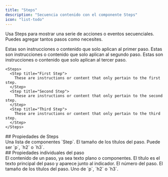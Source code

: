 ```yaml
---
title: "Steps"
description: "Secuencia contenido con el componente Steps"
icon: "list-todo"
---
```



Usa Steps para mostrar una serie de acciones o eventos secuenciales. Puedes agregar tantos pasos como necesites.

<Steps>
  <Step title="Primer paso">
    Estas son instrucciones o contenido que solo aplican al primer paso.
  </Step>
  <Step title="Segundo paso">
    Estas son instrucciones o contenido que solo aplican al segundo paso.
  </Step>
  <Step title="Tercer paso">
    Estas son instrucciones o contenido que solo aplican al tercer paso.
  </Step>
</Steps>

```mdx Steps example
<Steps>
  <Step title="First Step">
    These are instructions or content that only pertain to the first step.
  </Step>
  <Step title="Second Step">
    These are instructions or content that only pertain to the second step.
  </Step>
  <Step title="Third Step">
    These are instructions or content that only pertain to the third step.
  </Step>
</Steps>
```



<div id="steps-properties">
  ## Propiedades de Steps
</div>

<ResponseField name="children" type="ReactElement<StepProps>[]" required>
  Una lista de componentes `Step`.
</ResponseField>

<ResponseField name="titleSize" type="string" default="p">
  El tamaño de los títulos del paso. Puede ser `p`, `h2` o `h3`.
</ResponseField>



<div id="individual-step-properties">
  ## Propiedades individuales del paso
</div>

<ResponseField name="children" type="string | ReactNode" required>
  El contenido de un paso, ya sea texto plano o componentes.
</ResponseField>

<IconsOptional />

<ResponseField name="title" type="string">
  El título es el texto principal del paso y aparece junto al indicador.
</ResponseField>

<ResponseField name="stepNumber" type="number">
  El número del paso.
</ResponseField>

<ResponseField name="titleSize" type="string" default="p">
  El tamaño de los títulos del paso. Uno de `p`, `h2` o `h3`.
</ResponseField>
